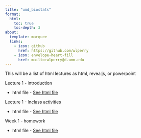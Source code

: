 ```yaml
---
title: "umd_biostats"
format: 
  html:
    toc: true
    toc-depth: 3
about:
  template: marquee
  links:
    - icon: github
      href: https://github.com/wlperry
    - icon: envelope-heart-fill
      href: mailto:wlperry@d.umn.edu
---
```


This will be a list of html lectures as html, revealjs, or powerpoint

Lecture 1 - introduction

-   html file - [See html file](lectures/lecture_01/01_1_lecture_powerpoint_html.html)

Lecture 1 - Inclass activities

-   html file - [See html file](lectures/lecture_01/01_2_class_activity_pine_needles.qmd)

Week 1 - homework

-   html file - [See html file](lectures/lecture_01/01_03_take_homework.qmd)
